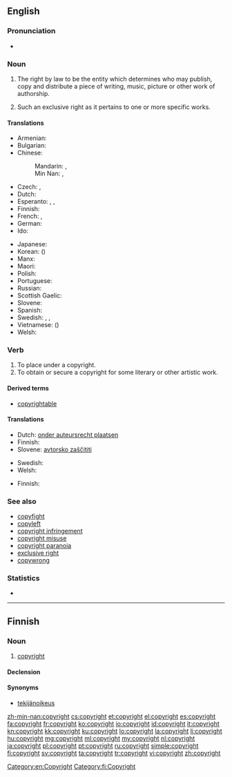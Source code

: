 {{selfref|For Wiktionary's copyrights, see [[Wiktionary:Copyrights]]}}
==English==
{{wikipedia}}

===Pronunciation===
* {{audio|en-us-copyright.ogg|Audio (US)}}

===Noun===
{{en-noun|-|s}}

# {{uncountable}} The right by law to be the entity which determines who may publish, copy and distribute a piece of writing, music, picture or other work of authorship.
# {{countable}} Such an exclusive right as it pertains to one or more specific works.

====Translations====
{{trans-top|right to publish}}
* Armenian: {{t-|hy|հեղինակային իրավունք|tr=heġinakayin iravunk'|sc=Armn}}
* Bulgarian: {{t-|bg|авторско право|n|tr=ávtorsko právo}}
* Chinese:
*: Mandarin: {{t|cmn|版權|sc=Hani}}, {{t|cmn|版权|tr=bǎnquán|sc=Hani}}
*: Min Nan: {{t+|nan|版權|sc=Hans}}, {{t-|nan|版权|tr=pán-kôan|sc=Hans}}
* Czech: {{t-|cs|autorské právo|n}}, {{t+|cs|copyright|m}}
* Dutch: {{t+|nl|auteursrecht|n}}
* Esperanto: {{t-|eo|aŭtora rajto}},  {{t-|eo|aŭtororajto}}, {{t-|eo|kopirajto}}
* Finnish: {{t+|fi|tekijänoikeus}}
* French: {{qualifier|right always owned by the author}} {{t+|fr|droit d'auteur|m}}, {{qualifier|right attached to the work}} {{t+|fr|copyright|m}}
* German: {{t+|de|Urheberrecht|n}}
* Ido: {{t-|io|autoryuro}}
{{trans-mid}}
* Japanese: {{t-|ja|著作権|tr=ちょさくけん, chosakuken|sc=Jpan}}
* Korean: {{t+|ko|저작권|tr=jeojakgwon|sc=Kore}} ({{t+|ko|著作權|sc=Kore}})
* Manx: {{t|gv|coip-chiart|m}}
* Maori: {{t|mi|manatā}}
* Polish: {{t-|pl|prawo autorskie|n}}
* Portuguese: {{t-|pt|direitos autorais|m|p}}
* Russian: {{t+|ru|авторское право|n|tr=ávtorskoje právo}}
* Scottish Gaelic: {{t-|gd|dlighe-sgrìobhaidh|f}}
* Slovene: {{t-|sl|avtorske pravice|f|p}}
* Spanish: {{t-|es|derechos de autor|m|p}}
* Swedish: {{t+|sv|copyright|c}}, {{t+|sv|upphovsrätt|c}}, {{t-|sv|upphovsrättsskydd|n}}
* Vietnamese: {{t+|vi|bản quyền}} ({{t-|vi|版權}})
* Welsh: {{t-|cy|hawlfraint|f}}
{{trans-bottom}}

===Verb===
{{en-verb}}

# To place under a copyright.
# To obtain or secure a copyright for some literary or other artistic work.

====Derived terms====
* [[copyrightable]]

====Translations====
{{trans-top|place under a copyright}}
* Dutch: [[onder auteursrecht plaatsen]]
* Finnish: {{t-|fi|suojata tekijänoikeudella}}
* Slovene: [[avtorsko zaščititi]]
{{trans-mid}}
* Swedish: {{t-|sv|upphovsrättsskydda}}
* Welsh: {{t-|cy|hawlfreintio}}
{{trans-bottom}}

{{trans-top|obtain a copyright}}
* Finnish: {{t-|fi|suojata tekijänoikeudella}}
{{trans-mid}}
{{trans-bottom}}

===See also===
* [[copyfight]]
* [[copyleft]]
* [[copyright infringement]]
* [[copyright misuse]]
* [[copyright paranoia]]
* [[exclusive right]]
* [[copywrong]]

===Statistics===
* {{rank|remember|fair|blood|526|copyright|4|late|bed}}

[[Category:en:Copyright]]

----

==Finnish==

===Noun===
{{fi-noun}}

# [[#English|copyright]]

====Declension====
{{fi-decl-risti|copyright||i=0}}

====Synonyms====
* [[tekijänoikeus]]

[[Category:fi:Copyright]]

[[zh-min-nan:copyright]]
[[cs:copyright]]
[[et:copyright]]
[[el:copyright]]
[[es:copyright]]
[[fa:copyright]]
[[fr:copyright]]
[[ko:copyright]]
[[io:copyright]]
[[id:copyright]]
[[it:copyright]]
[[kn:copyright]]
[[kk:copyright]]
[[ku:copyright]]
[[lo:copyright]]
[[la:copyright]]
[[li:copyright]]
[[hu:copyright]]
[[mg:copyright]]
[[ml:copyright]]
[[my:copyright]]
[[nl:copyright]]
[[ja:copyright]]
[[pl:copyright]]
[[pt:copyright]]
[[ru:copyright]]
[[simple:copyright]]
[[fi:copyright]]
[[sv:copyright]]
[[ta:copyright]]
[[tr:copyright]]
[[vi:copyright]]
[[zh:copyright]]